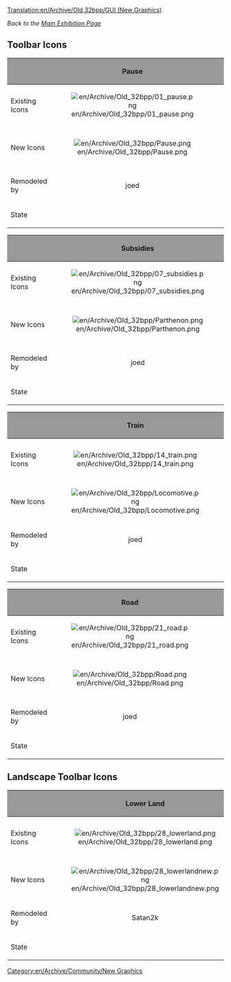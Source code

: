[[Translation:en/Archive/Old 32bpp/GUI (New Graphics)]]
[[Category:en/Archive/Community/New Graphics]]

''Back to the [[en/Archive/Old 32bpp/32bpp graphics development tracker (extra zoom)|Main Exhibition Page]]''

{{en/Linking}}

==Toolbar Icons==

{| border=2
!style="background:#999999;" | 
!style="background:#999999;" width="50" |Pause
!style="background:#999999;" width="50" |Play
!style="background:#999999;" width="50" |Fastforward
!style="background:#999999;" width="50" |Options
!style="background:#999999;" width="50" |Save
!style="background:#999999;" width="50" |Map
!style="background:#999999;" width="50" |Town Directory
|-
|Existing Icons
|align="center" |[[File:en/Archive/Old 32bpp/01 pause.png]]
|align="center" |
|align="center" |[[File:en/Archive/Old 32bpp/02 fastforward.png]]
|align="center" |[[File:en/Archive/Old 32bpp/03 options.png]]
|align="center" |[[File:en/Archive/Old 32bpp/04 savegame.png]]
|align="center" |[[File:en/Archive/Old 32bpp/05 map.png]]
|align="center" |[[File:en/Archive/Old 32bpp/06 towndirectory.png]]
|-
|New Icons
|align="center" |[[File:en/Archive/Old 32bpp/Pause.png]]
|align="center" |[[File:en/Archive/Old 32bpp/Play.png]]
|align="center" |[[File:en/Archive/Old 32bpp/Fastforward.png]]
|align="center" |[[File:en/Archive/Old 32bpp/Cog.png]]
|align="center" |[[File:en/Archive/Old 32bpp/Disk.png]]
|align="center" |[[File:en/Archive/Old 32bpp/Compass.png]]
|align="center" |[[File:en/Archive/Old 32bpp/Direction sign.png]]
|-
|Remodeled by
|align="center" |joed
|align="center" |joed
|align="center" |joed
|align="center" |joed
|align="center" |joed
|align="center" |joed
|align="center" |joed
|-
|State
{{en/Archive/Old 32bpp/WIP}}	
{{en/Archive/Old 32bpp/WIP}}
{{en/Archive/Old 32bpp/WIP}}
{{en/Archive/Old 32bpp/WIP}}
{{en/Archive/Old 32bpp/WIP}}
{{en/Archive/Old 32bpp/WIP}}
{{en/Archive/Old 32bpp/WIP}}
|}

{| border=2
!style="background:#999999;" | 
!style="background:#999999;" width="50" |Subsidies
!style="background:#999999;" width="50" |Stations
!style="background:#999999;" width="50" |Finance
!style="background:#999999;" width="50" |Company Info
!style="background:#999999;" width="50" |Graphs
!style="background:#999999;" width="50" |League Table
!style="background:#999999;" width="50" |Fund Industry
|-
|Existing Icons
|align="center" |[[File:en/Archive/Old 32bpp/07 subsidies.png]]
|align="center" |[[File:en/Manual/08 stations.png]]
|align="center" |[[File:en/Archive/Old 32bpp/09 finance.png]]
|align="center" |[[File:en/Archive/Old 32bpp/10 companyinfo.png]]
|align="center" |[[File:en/Archive/Old 32bpp/11 graphs.png]]
|align="center" |[[File:en/Archive/Old 32bpp/12 leaguetable.png]]
|align="center" |[[File:en/Archive/Old 32bpp/13 fundindustry.png]]
|-
|New Icons
|align="center" |[[File:en/Archive/Old 32bpp/Parthenon.png]]
|align="center" |[[File:en/Archive/Old 32bpp/StationIcon.png]]
|align="center" |[[File:en/Archive/Old 32bpp/Vault.png]]<br/><br/>[[File:en/Archive/Old 32bpp/Money.png]]
|align="center" |[[File:en/Archive/Old 32bpp/Briefcase.png]]
|align="center" |[[File:en/Archive/Old 32bpp/Graph.png]]
|align="center" |[[File:en/Archive/Old 32bpp/First prize.png]]
|align="center" |[[File:en/Archive/Old 32bpp/Build factory.png]]
|-
|Remodeled by
|align="center" |joed
|align="center" |joed
|align="center" |joed
|align="center" |joed
|align="center" |joed
|align="center" |joed
|align="center" |joed
|-
|State
{{en/Archive/Old 32bpp/WIP}}
{{en/Archive/Old 32bpp/WIP}}
{{en/Archive/Old 32bpp/WIP}}
{{en/Archive/Old 32bpp/WIP}}
{{en/Archive/Old 32bpp/WIP}}
{{en/Archive/Old 32bpp/WIP}}
{{en/Archive/Old 32bpp/WIP}}
|}

{| border=2
!style="background:#999999;" |
!style="background:#999999;" width="50" |Train
!style="background:#999999;" width="50" |Vehicle
!style="background:#999999;" width="50" |Ship
!style="background:#999999;" width="50" |Plane
!style="background:#999999;" width="50" |Zoom In
!style="background:#999999;" width="50" |Zoom Out
!style="background:#999999;" width="50" |Rail
|-
|Existing Icons
|align="center" |[[File:en/Archive/Old 32bpp/14 train.png]]
|align="center" |[[File:en/Archive/Old 32bpp/15 vehicle.png]]
|align="center" |[[File:en/Archive/Old 32bpp/16 ship.png]]
|align="center" |[[File:en/Archive/Old 32bpp/17 plane.png]]
|align="center" |[[File:en/Archive/Old 32bpp/18 zoomin.png]]
|align="center" |[[File:en/Archive/Old 32bpp/19 zoomout.png]]
|align="center" |[[File:en/Archive/Old 32bpp/20 rail.png]]
|-
|New Icons
|align="center" |[[File:en/Archive/Old 32bpp/Locomotive.png]]
|align="center" |[[File:en/Archive/Old 32bpp/Truck.png]]
|align="center" |[[File:en/Archive/Old 32bpp/Oceanliner.png]]
|align="center" |[[File:en/Archive/Old 32bpp/Plane.png]]
|align="center" |[[File:en/Archive/Old 32bpp/Zoom in.png]]
|align="center" |[[File:en/Archive/Old 32bpp/Zoom out.png]]
|align="center" |[[File:en/Archive/Old 32bpp/Rail.png]]
|-
|Remodeled by
|align="center" |joed
|align="center" |joed
|align="center" |joed
|align="center" |joed
|align="center" |joed
|align="center" |joed
|align="center" |joed
|-
|State
{{en/Archive/Old 32bpp/WIP}}
{{en/Archive/Old 32bpp/WIP}}
{{en/Archive/Old 32bpp/WIP}}
{{en/Archive/Old 32bpp/WIP}}
{{en/Archive/Old 32bpp/WIP}}
{{en/Archive/Old 32bpp/WIP}}
{{en/Archive/Old 32bpp/WIP}}
|}

{| border=2
!style="background:#999999;" |
!style="background:#999999;" width="50" |Road
!style="background:#999999;" width="50" |Seaport
!style="background:#999999;" width="50" |Airport
!style="background:#999999;" width="50" |Landscape
!style="background:#999999;" width="50" |Music
!style="background:#999999;" width="50" |News Reports
!style="background:#999999;" width="50" |Land Info
|-
|Existing Icons
|align="center" |[[File:en/Archive/Old 32bpp/21 road.png]]
|align="center" |[[File:en/Archive/Old 32bpp/22 seaport.png]]
|align="center" |[[File:en/Archive/Old 32bpp/23 airport.png]]
|align="center" |[[File:en/Archive/Old 32bpp/24 landscape.png]]
|align="center" |[[File:en/Archive/Old 32bpp/25 soundmusic.png]]
|align="center" |[[File:en/Archive/Old 32bpp/26 newsreports.png]]
|align="center" |[[File:en/Archive/Old 32bpp/27 landinfo.png]]
|-
|New Icons
|align="center" |[[File:en/Archive/Old 32bpp/Road.png]]
|align="center" |[[File:en/Archive/Old 32bpp/Waterway.png]]
|align="center" |[[File:en/Archive/Old 32bpp/Runway.png]]
|align="center" |[[File:en/Archive/Old 32bpp/Mountain.png]]
|align="center" |[[File:en/Archive/Old 32bpp/Music.png]]
|align="center" |[[File:en/Archive/Old 32bpp/Newspaper.png]]
|align="center" |[[File:en/Archive/Old 32bpp/Info.png]]
|-
|Remodeled by
|align="center" |joed
|align="center" |joed
|align="center" |joed
|align="center" |joed
|align="center" |joed
|align="center" |joed
|align="center" |joed
|-
|State
{{en/Archive/Old 32bpp/WIP}}
{{en/Archive/Old 32bpp/WIP}}
{{en/Archive/Old 32bpp/WIP}}
{{en/Archive/Old 32bpp/WIP}}
{{en/Archive/Old 32bpp/WIP}}
{{en/Archive/Old 32bpp/WIP}}
{{en/Archive/Old 32bpp/WIP}}
|}

==Landscape Toolbar Icons==
{| border=2
!style="background:#999999;" |
!style="background:#999999;" width="50" |Lower Land
!style="background:#999999;" width="50" |Raise Land
!style="background:#999999;" width="50" |Level Land
!style="background:#999999;" width="50" |Clear
!style="background:#999999;" width="50" |Buy Land
!style="background:#999999;" width="50" |Place Trees
!style="background:#999999;" width="50" |Place Sign
|-
|Existing Icons
|align="center" |[[File:en/Archive/Old 32bpp/28 lowerland.png]]
|align="center" |[[File:en/Archive/Old 32bpp/29 raiseland.png]]
|align="center" |[[File:en/Archive/Old 32bpp/30 levelland.png]]
|align="center" |[[File:en/Archive/Old 32bpp/31 clear.png]]
|align="center" |[[File:en/Archive/Old 32bpp/32 buyland.png]]
|align="center" |[[File:en/Archive/Old 32bpp/33 placetrees.png]]
|align="center" |[[File:en/Archive/Old 32bpp/34 placesign.png]]
|-
|New Icons
|align="center" |[[File:en/Archive/Old 32bpp/28 lowerlandnew.png]]
|align="center" |[[File:en/Archive/Old 32bpp/29 raiselandnew.png]]
|align="center" |[[File:en/Archive/Old 32bpp/30 levellandnew.png]]
|align="center" |
|align="center" |
|align="center" |
|align="center" |
|-
|Remodeled by
|align="center" |Satan2k
|align="center" |Satan2k
|align="center" |Satan2k
|align="center" |
|align="center" |
|align="center" |
|align="center" |
|-
|State
{{en/Archive/Old 32bpp/WIP}}
{{en/Archive/Old 32bpp/WIP}}
{{en/Archive/Old 32bpp/WIP}}
{{en/Archive/Old 32bpp/Unclaimed}}
{{en/Archive/Old 32bpp/Unclaimed}}
{{en/Archive/Old 32bpp/Unclaimed}}
{{en/Archive/Old 32bpp/Unclaimed}}
|}